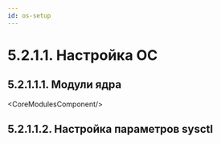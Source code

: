 ```yaml
---
id: os-setup
---
```




# 5.2.1.1. Настройка ОС

## 5.2.1.1.1. Модули ядра
<СoreModulesComponent/>

## 5.2.1.1.2. Настройка параметров sysctl
<SysctlsComponent/>